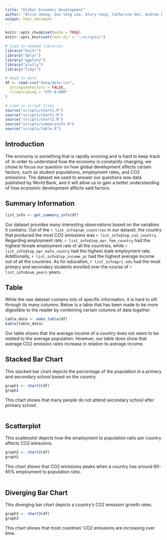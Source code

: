 ```yaml
---
title: "Global Economic Development"
author: "Alvin Jeong, Soo Yong Lee, Glory Yang, Catherine Oei, Andrew Li"
output: html_document
---
```


```r
knitr::opts_chunk$set(echo = TRUE)
knitr::opts_knit$set(root.dir = "./scripts/")

# Load in needed libraries
library("knitr")
library("dplyr")
library("ggplot2")
library("plotly")
library("tidyr")

# Read in data
df <- read.csv("data/data.csv",
  stringsAsFactors = FALSE,
  fileEncoding = "UTF-8-BOM"
)

# Load in script files
source("scripts/chart1.R")
source("scripts/chart2.R")
source("scripts/chart3.R")
source("scripts/summaryinfo.R")
source("scripts/table.R")
```

## Introduction
The economy is something that is rapidly evolving and is hard to keep track of. In order to understand how the economy is constantly changing, we chose to focus our question on how global development affects certain factors, such as student populations, employment rates, and CO2 emissions. The dataset we used to answer our questions was data published by World Bank, and it will allow us to gain a better understanding of how economic development affects said factors.

## Summary Information
```r
list_info <- get_summary_info(df)
```

Our dataset provides many interesting observations based on the variables it contains. Out of the `r list_info$num_countries` in our dataset, the country that produced the most CO2 emissions was `r list_info$top_co2_country`. Regarding employment rate, `r list_info$top_epr_fem_country` had the highest female employment rate of all the countries, while `r list_info$top_epr_male_coutry` had the highest male employment rate. Additionally, `r list_info$top_income_pc` had the highest average income out of all the countries. As for education, `r list_info$pri_edu` had the most primary and secondary students enrolled over the course of `r list_info$num_years` years.

## Table

While the raw dataset contains lots of specific information, it is hard to sift through its many columns. Below is a table that has been made to be more digestible to the reader by combining certain columns of data together.

```r
table_data <- make_table(df)
kable(table_data)
```

Our table shows that the average income of a country does not seem to be related to the average population. However, our table does show that average CO2 emission rates increase in relation to average income.

## Stacked Bar Chart

This stacked bar chart depicts the percentage of the population in a primary and secondary school based on the country.

```r
graph1 <- chart1(df)
graph1
```

This chart shows that many people do not attend secondary school after primary school.
<br/>
<br/>

## Scatterplot

This scatterplot depicts how the employment to population ratio per country affects CO2 emissions.

```r
graph2 <- chart2(df)
graph2
```

This chart shows that CO2 emissions peaks when a country has around 60-65% employment to population ratio.
<br/>
<br/>

## Diverging Bar Chart

This diverging bar chart depicts a country's CO2 emission growth rates.

```r
graph3 <- chart3(df)
graph3
```

This chart shows that most countries' CO2 emissions are increasing over time.



